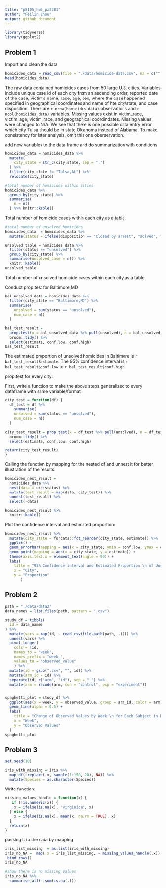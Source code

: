 ```yaml
---
title: "p8105_hw5_pz2281"
author: "Peilin Zhou"
output: github_document
---
```


```r
library(tidyverse)
library(ggplot2)
```

## Problem 1

Import and clean the data
```r
homicides_data = read_csv(file = "./data/homicide-data.csv", na = c("", "Unknown"))
head(homicides_data) 
```
The raw data contained homicides cases from 50 large U.S. cities. Variables include unique case id of each city from an ascending order, reported date of the case, victim's name, race, age, sex, where the case happened specified in geographical coordinates and name of hte city/state, and case disposition. There are `r nrow(homicides_data)` observations and `r ncol(homicides_data)` variables. Missing values exist in victim_race, victim_age, victim_race, and geographical coordindates. Missing values were changed to N/A. We see that there is one possible data entry error which city Tulsa should be in state Oklahoma instead of Alabama. To make consistency for later analysis, omit this one oberservation.

add new variables to the data frame and do summarization with conditions
```r
homicides_data = homicides_data %>% 
  mutate(
    city_state = str_c(city,state, sep = ",")
  ) %>% 
  filter(city_state != "Tulsa,AL") %>% 
  relocate(city_state)

#total number of homicides within cities
homicides_data %>% 
  group_by(city_state) %>% 
  summarise(
    n = n()
  ) %>% knitr::kable()
```
Total number of homicide cases within each city as a table.

```r
#total number of unsolved homicides
homicides_data  = homicides_data %>% 
  mutate(status = ifelse(disposition == "Closed by arrest", "solved", "unsolved")) 

unsolved_table = homicides_data %>% 
  filter(status == "unsolved") %>% 
  group_by(city_state) %>% 
  summarise(unsolved_case = n()) %>% 
  knitr::kable()
unsolved_table
```
Total number of unsolved homicide cases within each city as a table.

Conduct prop.test for Baltimore,MD
```r
bal_unsolved_data = homicides_data %>% 
  filter(city_state == "Baltimore,MD") %>% 
  summarise(
    unsolved = sum(status == "unsolved"),
    num_case = n()
  ) 

bal_test_result = 
  prop.test(x = bal_unsolved_data %>% pull(unsolved), n = bal_unsolved_data %>% pull(num_case)) %>% 
  broom::tidy() %>% 
  select(estimate, conf.low, conf.high)
bal_test_result
```
The estimated proportion of unsolved homicides in Baltimore is `r bal_test_result$estimate`. The 95% confidence interval is `r bal_test_result$conf.low` to `r bal_test_result$conf.high`.

prop.test for every city:

First, write a function to make the above steps generalized to every dataframe with same variable/format
```r
city_test = function(df) {
  df_test = df %>% 
    summarise(
    unsolved = sum(status == "unsolved"),
    num_case = n()
  ) 

city_test_result = prop.test(x = df_test %>% pull(unsolved), n = df_test %>% pull(num_case)) %>% 
  broom::tidy() %>% 
  select(estimate, conf.low, conf.high)

return(city_test_result)
}
```

Calling the function by mapping for the nested df and unnest it for better illustration of the results.
```r
homicides_nest_result = 
  homicides_data %>% 
  nest(data = uid:status) %>% 
  mutate(test_result = map(data, city_test)) %>% 
  unnest(test_result) %>% 
  select(-data)

homicides_nest_result %>% 
  knitr::kable()
```

Plot the confidence interval and estimated proportion:
```r
homicides_nest_result %>% 
  mutate(city_state = forcats::fct_reorder(city_state, estimate)) %>%
  ggplot() +
  geom_errorbar(mapping = aes(x = city_state, ymin = conf.low, ymax = conf.high)) +
  geom_point(mapping = aes(x = city_state, y = estimate)) +
  theme(axis.text.x = element_text(angle = 90)) +
  labs(
    title = "95% Confidence interval and Estimated Proportion \n of Unsolved Homicides Cases in Each City",
    x = "City",
    y = "Proportion"
       )
```

## Problem 2

```r
path = "./data/data2"
data_names = list.files(path, pattern = ".csv")
```


```r
study_df = tibble(
  id = data_names
) %>% 
  mutate(vars = map(id, ~ read_csv(file.path(path, .)))) %>% 
  unnest(vars) %>% 
  pivot_longer(
    cols = !id,
    names_to = "week",
    names_prefix = "week_",
    values_to = "observed_value"
    ) %>% 
  mutate(id = gsub(".csv", "", id)) %>% 
  mutate(arm_id = id) %>% 
  separate(id, c("arm", "id"), sep = "_") %>% 
  mutate(arm = recode(arm, con = "control", exp = "experiment"))


spaghetti_plot = study_df %>% 
  ggplot(aes(x = week, y = observed_value, group = arm_id, color = arm)) +
  geom_line(alpha = 0.5) +
  labs(
    title = "Change of Observed Values by Week \n for Each Subject in Different Arms",
    x = "Week",
    y = "Observed Values"
  )
spaghetti_plot
```

## Problem 3

```r
set.seed(10)

iris_with_missing = iris %>% 
  map_df(~replace(.x, sample(1:150, 20), NA)) %>%
  mutate(Species = as.character(Species))
```

Write function:
```r
missing_values_handle = function(x) {
   if (!is.numeric(x)) {
    x = ifelse(is.na(x), "virginica", x)
  } else {
    x = ifelse(is.na(x), mean(x, na.rm = TRUE), x)
  }
  return(x)
}
```

passing it to the data by mapping
```r
iris_list_missing  = as.list(iris_with_missing)
iris_no_NA =  map(.x = iris_list_missing, ~ missing_values_handle(.x)) %>% 
 bind_rows()
iris_no_NA

#show there is no missing values
iris_no_NA %>%
  summarise_all(~ sum(is.na(.)))
```



